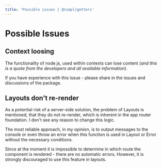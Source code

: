 ```yaml
---
title: 'Possible issues | @nimpl/getters'
---
```


# Possible Issues

## Context loosing

The functionality of node.js, used within contexts can lose content (*and this is a quote from the developers and all available information*).

If you have experience with this issue - please share in the issues and discussions of the package.

## Layouts don't re-render

As a potential risk of a server-side solution, the problem of Layouts is mentioned, that they do not re-render, which is inherent in the app router foundation. I don't see any reason to change this logic.

The most reliable approach, in my opinion, is to output messages to the console or even throw an error when this function is used in Layout or Error without the necessary conditions.

Since at the moment it is impossible to determine in which route the component is rendered - there are no automatic errors. However, it is strongly discouraged to use this feature in layouts.
